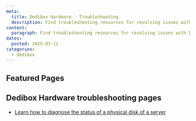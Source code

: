 ```yaml
---
meta:
  title: Dedibox Hardware - Troubleshooting
  description: Find troubleshooting resources for resolving issues with Dedibox Hardware.
content:
  paragraph: Find troubleshooting resources for resolving issues with Dedibox Hardware.
dates:
  posted: 2025-03-11
categories:
  - dedibox
---
```


<ProductHeader
  productName="Dedibox Hardware troubleshooting"
  productLogo="dedibox"
  description="Learn how to fix the most common hardware-related issues with Dedibox servers."
/>

## Featured Pages

<Grid>
    <DefaultCard
      title="Dedibox FAQ"
      description="General info on Dedibox servers."
      url="/faq/dedibox/"
      label="See more"
    />
    <DefaultCard
      title="Diagnosis of a failing disk"
      description="Learn how to diagnose the status of a physical disk of a server."
      url="/dedibox-hardware/troubleshooting/diagnose-defective-disk/"
      label="See more"
    />
</Grid>

## Dedibox Hardware troubleshooting pages

- [Learn how to diagnose the status of a physical disk of a server](/dedibox-hardware/troubleshooting/diagnose-defective-disk)
